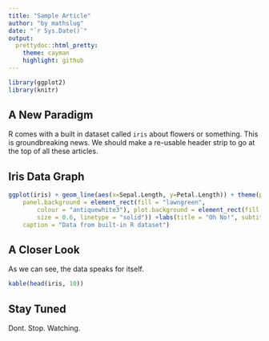 ```yaml
---
title: "Sample Article"
author: "by mathslug"
date: "`r Sys.Date()`"
output:
  prettydoc::html_pretty:
    theme: cayman
    highlight: github
---
```


```r
library(ggplot2)
library(knitr)
```


## A New Paradigm

R comes with a built in dataset called `iris` about flowers or something. This is groundbreaking news. We should make a re-usable header strip to go at the top of all these articles.

## Iris Data Graph

``` r
ggplot(iris) + geom_line(aes(x=Sepal.Length, y=Petal.Length)) + theme(plot.title = element_text(size = 20), 
    panel.background = element_rect(fill = "lawngreen", 
        colour = "antiquewhite3"), plot.background = element_rect(fill = "aliceblue", 
        size = 0.6, linetype = "solid")) +labs(title = "Oh No!", subtitle = "What are we to do", 
    caption = "Data from built-in R dataset")
```

## A Closer Look

As we can see, the data speaks for itself.

```r
kable(head(iris, 10))
```

## Stay Tuned

Dont. Stop. Watching.
